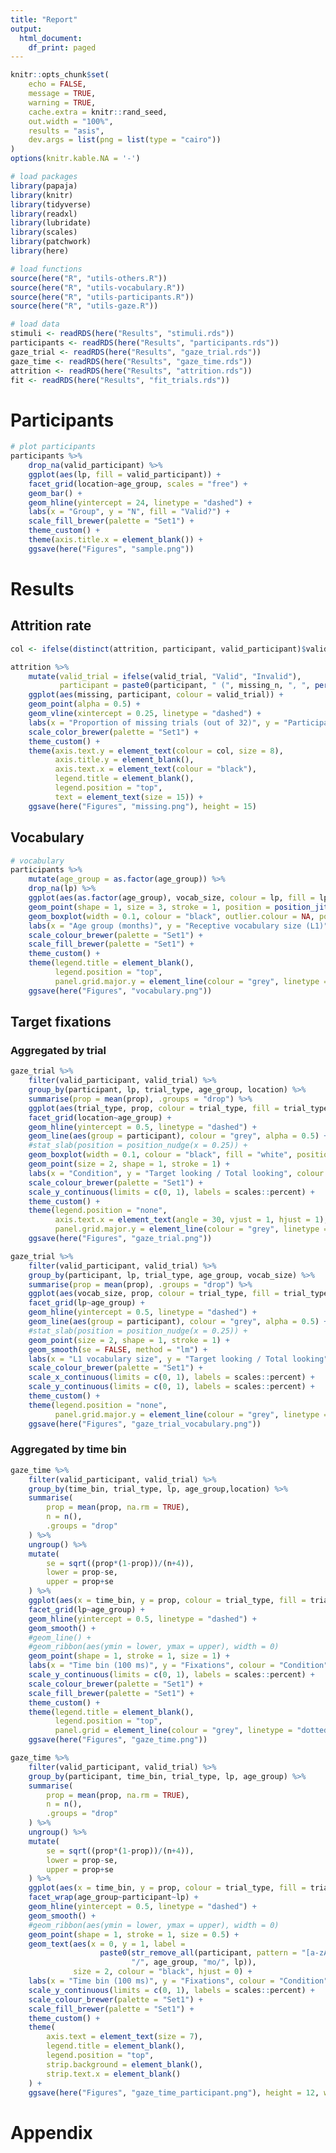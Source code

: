 ---
title: "Report"
output:
  html_document:
    df_print: paged
---

```{r setup, include=FALSE}
knitr::opts_chunk$set(
	echo = FALSE,
	message = TRUE,
	warning = TRUE, 
	cache.extra = knitr::rand_seed,
	out.width = "100%",
	results = "asis",
	dev.args = list(png = list(type = "cairo"))
)
options(knitr.kable.NA = '-')

```

```{r prepare, echo=FALSE, message=FALSE, warning=FALSE, paged.print=FALSE}

# load packages
library(papaja)
library(knitr)
library(tidyverse)
library(readxl)
library(lubridate)
library(scales)
library(patchwork)
library(here)

# load functions
source(here("R", "utils-others.R"))
source(here("R", "utils-vocabulary.R"))
source(here("R", "utils-participants.R"))
source(here("R", "utils-gaze.R"))

# load data
stimuli <- readRDS(here("Results", "stimuli.rds"))
participants <- readRDS(here("Results", "participants.rds"))
gaze_trial <- readRDS(here("Results", "gaze_trial.rds"))
gaze_time <- readRDS(here("Results", "gaze_time.rds"))
attrition <- readRDS(here("Results", "attrition.rds"))
fit <- readRDS(here("Results", "fit_trials.rds"))

```


# Participants

```{r participants, echo=FALSE, message=FALSE, warning=FALSE, paged.print=FALSE, fig.height=4}
# plot participants
participants %>% 
	drop_na(valid_participant) %>% 
	ggplot(aes(lp, fill = valid_participant)) +
	facet_grid(location~age_group, scales = "free") +
	geom_bar() +
	geom_hline(yintercept = 24, linetype = "dashed") +
	labs(x = "Group", y = "N", fill = "Valid?") +
	scale_fill_brewer(palette = "Set1") +
	theme_custom() +
	theme(axis.title.x = element_blank()) +
	ggsave(here("Figures", "sample.png"))
```

# Results

## Attrition rate

```{r attrition, echo=FALSE, message=FALSE, warning=FALSE, paged.print=FALSE, fig.height=12}

col <- ifelse(distinct(attrition, participant, valid_participant)$valid_participant, "#377EB8", "#E41A1C")

attrition %>% 
	mutate(valid_trial = ifelse(valid_trial, "Valid", "Invalid"),
		   participant = paste0(participant, " (", missing_n, ", ", percent(missing_prop), ")")) %>% 
	ggplot(aes(missing, participant, colour = valid_trial)) +
	geom_point(alpha = 0.5) +
	geom_vline(xintercept = 0.25, linetype = "dashed") +
	labs(x = "Proportion of missing trials (out of 32)", y = "Participant") +
	scale_color_brewer(palette = "Set1") +
	theme_custom() +
	theme(axis.text.y = element_text(colour = col, size = 8),
		  axis.title.y = element_blank(),
		  axis.text.x = element_text(colour = "black"),
		  legend.title = element_blank(),
		  legend.position = "top",
		  text = element_text(size = 15)) +
	ggsave(here("Figures", "missing.png"), height = 15)

```

## Vocabulary

```{r vocabulary, echo=FALSE, message=FALSE, warning=FALSE, paged.print=FALSE, fig.height=4}
# vocabulary
participants %>% 
	mutate(age_group = as.factor(age_group)) %>% 
	drop_na(lp) %>% 
	ggplot(aes(as.factor(age_group), vocab_size, colour = lp, fill = lp)) +
	geom_point(shape = 1, size = 3, stroke = 1, position = position_jitter(width = 0.1, seed = 888)) +
	geom_boxplot(width = 0.1, colour = "black", outlier.colour = NA, position = position_dodge(width = 0.75)) +
	labs(x = "Age group (months)", y = "Receptive vocabulary size (L1)", colour = "Group", fill = "Group") +
	scale_colour_brewer(palette = "Set1") +
	scale_fill_brewer(palette = "Set1") +
	theme_custom() +
	theme(legend.title = element_blank(),
		  legend.position = "top",
		  panel.grid.major.y = element_line(colour = "grey", linetype = "dotted")) +
	ggsave(here("Figures", "vocabulary.png"))

```

## Target fixations

### Aggregated by trial

```{r gaze_trial, echo=FALSE, message=FALSE, warning=FALSE, paged.print=FALSE}
gaze_trial %>% 
	filter(valid_participant, valid_trial) %>% 
	group_by(participant, lp, trial_type, age_group, location) %>% 
	summarise(prop = mean(prop), .groups = "drop") %>% 
	ggplot(aes(trial_type, prop, colour = trial_type, fill = trial_type)) +
	facet_grid(location~age_group) +
	geom_hline(yintercept = 0.5, linetype = "dashed") +
	geom_line(aes(group = participant), colour = "grey", alpha = 0.5) +
	#stat_slab(position = position_nudge(x = 0.25)) +
	geom_boxplot(width = 0.1, colour = "black", fill = "white", position = position_nudge(x = 0.2), outlier.colour = NA) +
	geom_point(size = 2, shape = 1, stroke = 1) +
	labs(x = "Condition", y = "Target looking / Total looking", colour = "Condition", fill = "Condition") + 
	scale_colour_brewer(palette = "Set1") +
	scale_y_continuous(limits = c(0, 1), labels = scales::percent) +
	theme_custom() +
	theme(legend.position = "none",
		  axis.text.x = element_text(angle = 30, vjust = 1, hjust = 1),
		  panel.grid.major.y = element_line(colour = "grey", linetype = "dotted")) +
	ggsave(here("Figures", "gaze_trial.png"))

```

```{r gaze_trial_vocabulary, echo=FALSE, message=FALSE, warning=FALSE, paged.print=FALSE}
gaze_trial %>% 
	filter(valid_participant, valid_trial) %>% 
	group_by(participant, lp, trial_type, age_group, vocab_size) %>% 
	summarise(prop = mean(prop), .groups = "drop") %>% 
	ggplot(aes(vocab_size, prop, colour = trial_type, fill = trial_type)) +
	facet_grid(lp~age_group) +
	geom_hline(yintercept = 0.5, linetype = "dashed") +
	geom_line(aes(group = participant), colour = "grey", alpha = 0.5) +
	#stat_slab(position = position_nudge(x = 0.25)) +
	geom_point(size = 2, shape = 1, stroke = 1) +
	geom_smooth(se = FALSE, method = "lm") +
	labs(x = "L1 vocabulary size", y = "Target looking / Total looking", colour = "Condition", fill = "Condition") + 
	scale_colour_brewer(palette = "Set1") +
	scale_x_continuous(limits = c(0, 1), labels = scales::percent) +
	scale_y_continuous(limits = c(0, 1), labels = scales::percent) +
	theme_custom() +
	theme(legend.position = "none",
		  panel.grid.major.y = element_line(colour = "grey", linetype = "dotted")) +
	ggsave(here("Figures", "gaze_trial_vocabulary.png"))
```

### Aggregated by time bin

```{r gaze_time, echo=FALSE, message=FALSE, warning=FALSE, paged.print=FALSE}
gaze_time %>% 
	filter(valid_participant, valid_trial) %>% 
	group_by(time_bin, trial_type, lp, age_group,location) %>% 
	summarise(
		prop = mean(prop, na.rm = TRUE),
		n = n(),
		.groups = "drop"
	) %>% 
	ungroup() %>% 
	mutate(
		se = sqrt((prop*(1-prop))/(n+4)),
		lower = prop-se,
		upper = prop+se
	) %>% 
	ggplot(aes(x = time_bin, y = prop, colour = trial_type, fill = trial_type)) +
	facet_grid(lp~age_group) +
	geom_hline(yintercept = 0.5, linetype = "dashed") +
	geom_smooth() +
	#geom_line() +
	#geom_ribbon(aes(ymin = lower, ymax = upper), width = 0) 
	geom_point(shape = 1, stroke = 1, size = 1) +
	labs(x = "Time bin (100 ms)", y = "Fixations", colour = "Condition", fill = "Condition") +
	scale_y_continuous(limits = c(0, 1), labels = scales::percent) +
	scale_colour_brewer(palette = "Set1") +
	scale_fill_brewer(palette = "Set1") +
	theme_custom() +
	theme(legend.title = element_blank(),
		  legend.position = "top",
		  panel.grid = element_line(colour = "grey", linetype = "dotted")) +
	ggsave(here("Figures", "gaze_time.png"))

```

```{r gaze_time_participant, echo=FALSE, message=FALSE, warning=FALSE, paged.print=FALSE, fig.height=8}
gaze_time %>% 
	filter(valid_participant, valid_trial) %>% 
	group_by(participant, time_bin, trial_type, lp, age_group) %>% 
	summarise(
		prop = mean(prop, na.rm = TRUE),
		n = n(),
		.groups = "drop"
	) %>% 
	ungroup() %>% 
	mutate(
		se = sqrt((prop*(1-prop))/(n+4)),
		lower = prop-se,
		upper = prop+se
	) %>% 
	ggplot(aes(x = time_bin, y = prop, colour = trial_type, fill = trial_type)) +
	facet_wrap(age_group~participant~lp) +
	geom_hline(yintercept = 0.5, linetype = "dashed") +
	geom_smooth() +
	#geom_ribbon(aes(ymin = lower, ymax = upper), width = 0) 
	geom_point(shape = 1, stroke = 1, size = 0.5) +
	geom_text(aes(x = 0, y = 1, label =
				  	paste0(str_remove_all(participant, pattern = "[a-zA-Z]"),
				  		   "/", age_group, "mo/", lp)),
			  size = 2, colour = "black", hjust = 0) +
	labs(x = "Time bin (100 ms)", y = "Fixations", colour = "Condition", fill = "Condition") +
	scale_y_continuous(limits = c(0, 1), labels = scales::percent) +
	scale_colour_brewer(palette = "Set1") +
	scale_fill_brewer(palette = "Set1") +
	theme_custom() +
	theme(
		axis.text = element_text(size = 7),
		legend.title = element_blank(),
		legend.position = "top",
		strip.background = element_blank(),
		strip.text.x = element_blank()
	) +
	ggsave(here("Figures", "gaze_time_participant.png"), height = 12, width = 12)
```

# Appendix

